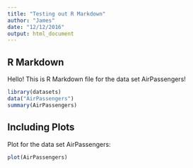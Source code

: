 ```yaml
---
title: "Testing out R Markdown"
author: "James"
date: "12/12/2016"
output: html_document
---
```


## R Markdown

Hello! This is R Markdown file for the data set AirPassengers!


```r
library(datasets)
data("AirPassengers")
summary(AirPassengers)
```

## Including Plots

Plot for the data set AirPassengers:

```r
plot(AirPassengers)
```
